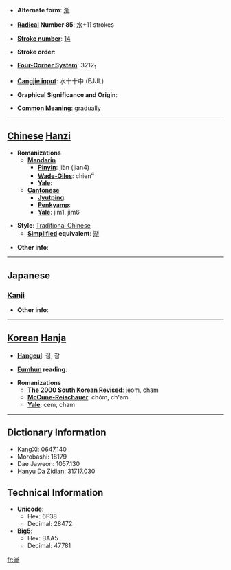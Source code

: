 * '''Alternate form''': [[渐]]

* '''[[Wiktionary:Chinese radical index| Radical]] Number 85''': [[Wiktionary:Chinese radical index 水|水]]+11 strokes

* '''[[Wiktionary:Chinese total strokes index|Stroke number]]''': [[Wiktionary:Chinese total strokes index 14|14]]

* '''Stroke order''': 

* '''[[Wiktionary:Chinese four corner index|Four-Corner System]]''': 3212<sub>1</sub>

* '''[[Wiktionary:Chinese Cangjie index|Cangjie input]]''': 水十十中 (EJJL)

* '''Graphical Significance and Origin''': 

* '''Common Meaning''': gradually

----

== [[Chinese]] [[Hanzi]] ==

* '''Romanizations'''
** '''[[Mandarin]]'''
*** '''[[Pinyin]]''': jiàn (jian4)
*** '''[[Wade-Giles]]''': chien<sup>4</sup>
*** '''[[Yale]]''': 
** '''[[Cantonese]]'''
*** '''[[Jyutping]]''':
*** '''[[Penkyamp]]''': 
*** '''[[Yale]]''': jim1, jim6

* '''Style''': [[Traditional Chinese]] 
** '''[[Simplified Chinese|Simplified]] equivalent''': [[渐]]

* '''Other info''': 

----

==Japanese==
===[[Kanji]]===
{{kanji|on readings=[[ぜん]] (zen), [[せん]] (sen), [[ざん]] (zan)|kun readings=[[すすむ]] (susumu), [[ようやく]] (youyaku)}}

* '''Other info''':  

----

== [[Korean]] [[Hanja]] ==

* '''[[Hangeul]]''': 점, 참

* '''[[Eumhun]] reading''': 

* '''Romanizations'''
** '''[[The 2000 South Korean Revised Romanization|The 2000 South Korean Revised]]''': jeom, cham
** '''[[McCune-Reischauer]]''': chŏm, ch'am
** '''[[Yale]]''': cem, cham

----

== Dictionary Information ==

* KangXi: 0647.140
* Morobashi: 18179
* Dae Jaweon: 1057.130
* Hanyu Da Zidian: 31717.030

== Technical Information ==

* '''Unicode''':
** Hex: 6F38
** Decimal: 28472
* '''Big5''':
** Hex: BAA5
** Decimal: 47781

[[fr:漸]]